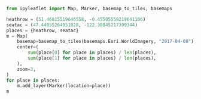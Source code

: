 ```python
from ipyleaflet import Map, Marker, basemap_to_tiles, basemaps

heathrow = (51.46815519646558, -0.45505559219641106)
seatac = (47.44855264951028, -122.30845217399344)
places = {heathrow, seatac}
m = Map(
    basemap=basemap_to_tiles(basemaps.Esri.WorldImagery, "2017-04-08"),
    center=(
        sum(place[0] for place in places) / len(places),
        sum(place[1] for place in places) / len(places),
    ),
    zoom=3,
)
for place in places:
    m.add_layer(Marker(location=place))
m
```

